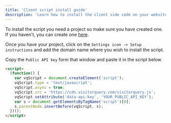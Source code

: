 ```yaml
---
title: 'Client script install guide'
description: 'Learn how to install the client side code on your website'
---
```


To install the script you need a project so make sure you have created one. 
If you haven't, you can create one [here](https://visitorquery.com/dashboard/projects).

Once you have your project, click on the `Settings icon -> Setup instructions` and add the domain name where you wish to install the script.

Copy the `Public API key` form that window and paste it in the script below.

```html
<script>
  (function() {
    var vqScript = document.createElement('script');
    vqScript.type = 'text/javascript';
    vqScript.async = true;
    vqScript.src = 'https://cdn.visitorquery.com/visitorquery.js';
    vqScript.setAttribute('data-api-key', 'YOUR_PUBLIC_API_KEY');
    var s = document.getElementsByTagName('script')[0];
    s.parentNode.insertBefore(vqScript, s);
  })();
</script>
```
